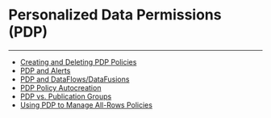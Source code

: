


Personalized Data Permissions (PDP)
===================================
***
* [Creating and Deleting PDP Policies](..\..\article\creating_and_deleting_pdp_policies\index.qmd)
* [PDP and Alerts](..\..\article\pdp_and_alerts\index.qmd)
* [PDP and DataFlows/DataFusions](..\..\article\pdp_and_dataflowsdatafusions\index.qmd)
* [PDP Policy Autocreation](..\..\article\pdp_policy_autocreation\index.qmd)
* [PDP vs. Publication Groups](..\..\article\pdp_vs_publication_groups\index.qmd)
* [Using PDP to Manage All-Rows Policies](..\..\article\using_pdp_to_manage_allrows_policies\index.qmd)
